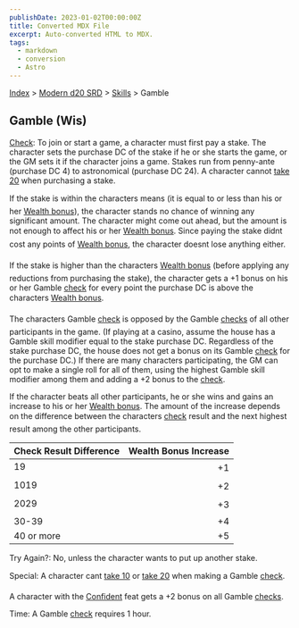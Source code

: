 ```yaml
---
publishDate: 2023-01-02T00:00:00Z
title: Converted MDX File
excerpt: Auto-converted HTML to MDX.
tags:
  - markdown
  - conversion
  - Astro
---
```






[Index](-index) > [Modern d20 SRD](modern-d20-srd-index) > [Skills](modern-d20-srd-skills-index) > Gamble




## Gamble (Wis)


[Check](modern-d20-srd-skills-skill-basics-php#skill-check-index): To join or start a game, a character must first pay a stake. The character sets the purchase DC of the stake if he or she starts the game, or the GM sets it if the character joins a game. Stakes run from penny-ante (purchase DC 4) to astronomical (purchase DC 24). A character cannot [take
  20](modern-d20-srd-skills-skill-basics-php#take20-index) when purchasing a stake.



If the stake is within the characters means (it is equal to or less than his or her [Wealth
bonus](modern-d20-srd-wealth-wealth-bonus)), the character stands no chance of winning any significant amount. The character might come out ahead, but the amount is not enough to affect his or her [Wealth
bonus](modern-d20-srd-wealth-wealth-bonus). Since paying the stake didnt cost any points of [Wealth
bonus](modern-d20-srd-wealth-wealth-bonus), the character doesnt lose anything either.



If the stake is higher than the characters [Wealth
bonus](modern-d20-srd-wealth-wealth-bonus) (before applying any reductions from purchasing the stake), the character gets a +1 bonus on his or her Gamble [check](modern-d20-srd-skills-skill-basics-php#skill-check-index) for every point the purchase DC is above the characters [Wealth
bonus](modern-d20-srd-wealth-wealth-bonus).



The characters Gamble [check](modern-d20-srd-skills-skill-basics-php#skill-check-index) is opposed by the Gamble [checks](modern-d20-srd-skills-skill-basics-php#skill-check-index) of all other participants in the game. (If playing at a casino, assume the house has a Gamble skill modifier equal to the stake purchase DC. Regardless of the stake purchase DC, the house does not get a bonus on its Gamble [check](modern-d20-srd-skills-skill-basics-php#skill-check-index) for the purchase DC.) If there are many characters participating, the GM can opt to make a single roll for all of them, using the highest Gamble skill modifier among them and adding a +2 bonus to the [check](modern-d20-srd-skills-skill-basics-php#skill-check-index).



If the character beats all other participants, he or she wins and gains an increase to his or her [Wealth
bonus](modern-d20-srd-wealth-wealth-bonus). The amount of the increase depends on the difference between the characters [check](modern-d20-srd-skills-skill-basics-php#skill-check-index) result and the next highest result among the other participants.





| Check Result Difference | Wealth Bonus Increase |
| :------------------------- | -----------------------: |
| 19 | +1 |
| 1019 | +2 |
| 2029 | +3 |
| 30-39 | +4 |
| 40 or more | +5 |



Try Again?: No, unless the character wants to put up another stake.



Special: A character cant [take
10](modern-d20-srd-skills-skill-basics-php#take10-index) or [take 20](modern-d20-srd-skills-skill-basics-php#take20-index) when making a Gamble [check](modern-d20-srd-skills-skill-basics-php#skill-check-index).



A character with the [Confident](modern-d20-srd-feats-confident) feat gets a +2 bonus on all Gamble [checks](modern-d20-srd-skills-skill-basics-php#skill-check-index).



Time: A Gamble [check](modern-d20-srd-skills-skill-basics-php#skill-check-index) requires 1 hour.



